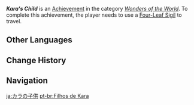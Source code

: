 {{Achievement Infobox
|id           = 81260
|order id     = 1246
|category     = Wonders of the World
|description  = Drift freely in the forest.
|requirements = Use a [[Four-Leaf Sigil]].
|primogems    = 5
|tracking     = 
|topic        = 
|hidden       = 1
|type         = Exploration
}}
'''''Kara's Child''''' is an [[Achievement]] in the category ''[[Wonders of the World]]''. To complete this achievement, the player needs to use a [[Four-Leaf Sigil]] to travel.
<!--
==Gameplay Notes==

==Trivia==

==Video Guides==
{{EVT
|video1   = 
|caption1 = 
}}
-->
==Other Languages==
{{Other Languages
|en      = Kara's Child
|zhs     = 卡菈的孩子
|zhs_rm  = Kǎlā de Háizi
|zht     = 卡菈的孩子
|zht_rm  = Kǎlā de Háizi
|zh_tl   = Kara's Child
|ja      = カラの子供
|ja_rm   = Kara no Kodomo
|ja_tl   = Kara's Child
|ko      = 카라의 아이
|ko_rm   = Kara-ui Ai
|ko_tl   = Child of Kara
|es      = {{MC|Hijo|Hija|es}} de Kara
|es_tl   = Kara's {{MC|Child|mf=1}}
|fr      = Enfant de Kara
|fr_tl   = Kara's Child
|ru      = Дитя Кары
|ru_tl   = Kara's Child
|th      = บุตรของ Kara
|th_rm   = But Khong Kara
|th_tl   = 
|vi      = Đứa Trẻ Của Kara
|vi_tl   = Kara's Child
|de      = Karas Kind
|de_tl   = Kara's Child
|id      = Anak Kara
|id_tl   = Kara's Child
|pt      = Filhos de Kara
|pt_tl   = Kara's Children
|tr      = Kara'nın Çocuğu
|tr_tl   = Kara's Child
|it      = {{MC|Figlio|Figlia}} di Kara
|it_tl   = Kara's {{MC|Child|mf=1}}
}}

==Change History==
{{Change History|3.0}}
<!--
==References==
{{Reflist}}
-->
==Navigation==
{{Achievement Navbox}}

[[ja:カラの子供]]
[[pt-br:Filhos de Kara]]
